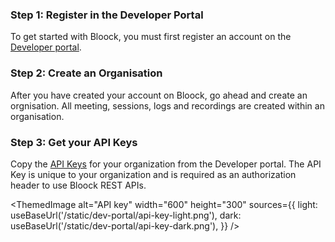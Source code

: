 
### Step 1: Register in the Developer Portal

To get started with Bloock, you must first register an account on the [Developer portal](https://dev.bloock.com).

### Step 2: Create an Organisation

After you have created your account on Bloock, go ahead and create an orgnisation. All meeting, sessions, logs and recordings are created within an organisation.

### Step 3: Get your API Keys

Copy the [API Keys](https://dev.bloock.com/apikeys) for your organization from
the Developer portal. The API Key is unique to your organization and is
required as an authorization header to use Bloock REST APIs.

<ThemedImage
  alt="API key"
  width="600"
  height="300"
  sources={{
    light: useBaseUrl('/static/dev-portal/api-key-light.png'),
    dark: useBaseUrl('/static/dev-portal/api-key-dark.png'),
  }}
/>
